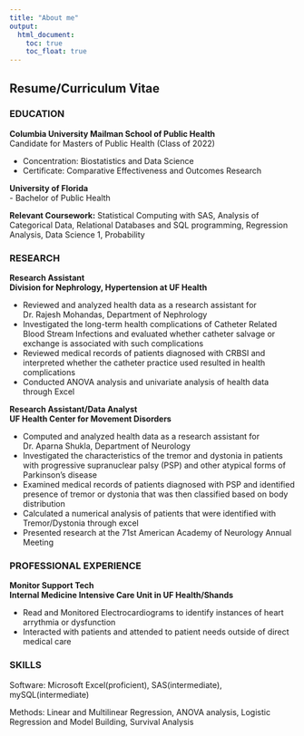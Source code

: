 ```yaml
---
title: "About me"
output: 
  html_document:
    toc: true
    toc_float: true
---
```


## Resume/Curriculum Vitae


### EDUCATION	
**Columbia University Mailman School of Public Health**                                                
Candidate for Masters of Public Health (Class of 2022) 

- Concentration: Biostatistics and Data Science 
- Certificate: Comparative Effectiveness and Outcomes Research

**University of Florida**		                                 
- Bachelor of Public Health		

**Relevant Coursework:** 
Statistical Computing with SAS, Analysis of Categorical Data, Relational Databases and SQL programming, Regression Analysis, Data Science 1, Probability

### RESEARCH			

**Research Assistant**                                      
**Division for Nephrology, Hypertension at UF Health** 

- Reviewed and analyzed health data as a research assistant for Dr. Rajesh Mohandas, Department of Nephrology
- Investigated the long-term health complications of Catheter Related Blood Stream Infections and evaluated whether catheter salvage or exchange is associated with such complications
-	Reviewed medical records of patients diagnosed with CRBSI and interpreted whether the catheter practice used resulted in health complications
-	Conducted ANOVA analysis and univariate analysis of health data through Excel

**Research Assistant/Data Analyst**                                                                                        
**UF Health Center for Movement Disorders** 

- Computed and analyzed health data as a research assistant for Dr. Aparna Shukla, Department of Neurology 
- Investigated the characteristics of the tremor and dystonia in patients with progressive supranuclear palsy (PSP) and other atypical forms of Parkinson’s disease
-	Examined medical records of patients diagnosed with PSP and identified presence of tremor or dystonia that was then classified based on body distribution
-	Calculated a numerical analysis of patients that were identified with Tremor/Dystonia through excel
-	Presented research at the 71st American Academy of Neurology Annual Meeting

### PROFESSIONAL EXPERIENCE

**Monitor Support Tech**		              
**Internal Medicine Intensive Care Unit in UF Health/Shands**	

- Read and Monitored Electrocardiograms to identify instances of heart arrythmia or dysfunction
- Interacted with patients and attended to patient needs outside of direct medical care

### SKILLS

Software: Microsoft Excel(proficient), SAS(intermediate), mySQL(intermediate)

Methods: Linear and Multilinear Regression, ANOVA analysis, Logistic Regression and Model Building, Survival Analysis

